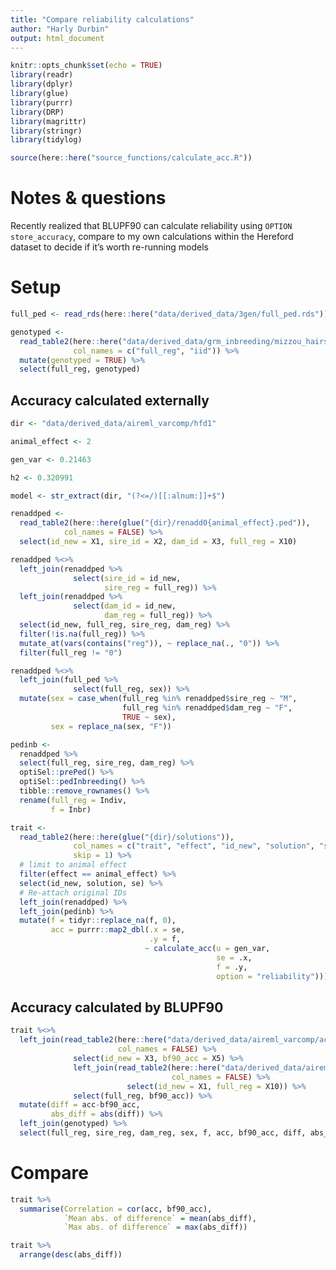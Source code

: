 ```yaml
---
title: "Compare reliability calculations"
author: "Harly Durbin"
output: html_document
---
```


```r
knitr::opts_chunk$set(echo = TRUE)
library(readr)
library(dplyr)
library(glue)
library(purrr)
library(DRP)
library(magrittr)
library(stringr)
library(tidylog)

source(here::here("source_functions/calculate_acc.R"))
```

# Notes & questions

Recently realized that BLUPF90 can calculate reliability using `OPTION store_accuracy`, compare to my own calculations within the Hereford dataset to decide if it's worth re-running models

# Setup

```r
full_ped <- read_rds(here::here("data/derived_data/3gen/full_ped.rds"))
```

```r
genotyped <- 
  read_table2(here::here("data/derived_data/grm_inbreeding/mizzou_hairshed.grm.id"),
              col_names = c("full_reg", "iid")) %>% 
  mutate(genotyped = TRUE) %>% 
  select(full_reg, genotyped)
```


## Accuracy calculated externally

```r
dir <- "data/derived_data/aireml_varcomp/hfd1"

animal_effect <- 2

gen_var <- 0.21463

h2 <- 0.320991

model <- str_extract(dir, "(?<=/)[[:alnum:]]+$")


```

```r

renaddped <-
  read_table2(here::here(glue("{dir}/renadd0{animal_effect}.ped")),
            col_names = FALSE) %>%
  select(id_new = X1, sire_id = X2, dam_id = X3, full_reg = X10)

renaddped %<>%
  left_join(renaddped %>%
              select(sire_id = id_new,
                     sire_reg = full_reg)) %>%
  left_join(renaddped %>%
              select(dam_id = id_new,
                     dam_reg = full_reg)) %>%
  select(id_new, full_reg, sire_reg, dam_reg) %>%
  filter(!is.na(full_reg)) %>%
  mutate_at(vars(contains("reg")), ~ replace_na(., "0")) %>% 
  filter(full_reg != "0")

renaddped %<>%
  left_join(full_ped %>%
              select(full_reg, sex)) %>%
  mutate(sex = case_when(full_reg %in% renaddped$sire_reg ~ "M",
                         full_reg %in% renaddped$dam_reg ~ "F",
                         TRUE ~ sex),
         sex = replace_na(sex, "F"))

pedinb <-
  renaddped %>%
  select(full_reg, sire_reg, dam_reg) %>%
  optiSel::prePed() %>%
  optiSel::pedInbreeding() %>%
  tibble::remove_rownames() %>%
  rename(full_reg = Indiv,
         f = Inbr)
```

```r
trait <-
  read_table2(here::here(glue("{dir}/solutions")),
              col_names = c("trait", "effect", "id_new", "solution", "se"),
              skip = 1) %>%
  # limit to animal effect
  filter(effect == animal_effect) %>%
  select(id_new, solution, se) %>%
  # Re-attach original IDs
  left_join(renaddped) %>%
  left_join(pedinb) %>%
  mutate(f = tidyr::replace_na(f, 0),
         acc = purrr::map2_dbl(.x = se,
                               .y = f,
                              ~ calculate_acc(u = gen_var,
                                              se = .x,
                                              f = .y,
                                              option = "reliability")))
```

## Accuracy calculated by BLUPF90 

```r

trait %<>% 
  left_join(read_table2(here::here("data/derived_data/aireml_varcomp/acctest/acc_bf90"),
                        col_names = FALSE) %>% 
              select(id_new = X3, bf90_acc = X5) %>% 
              left_join(read_table2(here::here("data/derived_data/aireml_varcomp/acctest/renadd02.ped"),
                                    col_names = FALSE) %>%
                          select(id_new = X1, full_reg = X10)) %>% 
              select(full_reg, bf90_acc)) %>% 
  mutate(diff = acc-bf90_acc,
         abs_diff = abs(diff)) %>% 
  left_join(genotyped) %>% 
  select(full_reg, sire_reg, dam_reg, sex, f, acc, bf90_acc, diff, abs_diff, genotyped, solution, se)
```

# Compare

```r
trait %>% 
  summarise(Correlation = cor(acc, bf90_acc),
            `Mean abs. of difference` = mean(abs_diff),
            `Max abs. of difference` = max(abs_diff))
```

```r
trait %>% 
  arrange(desc(abs_diff))
```

